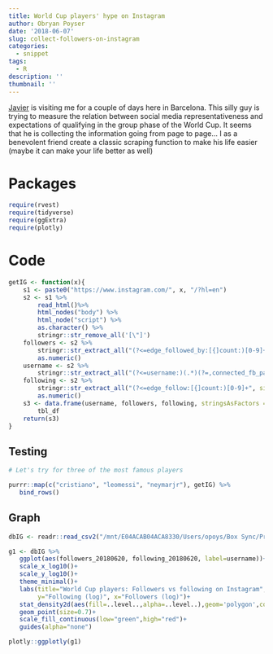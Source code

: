 ```yaml
---
title: World Cup players' hype on Instagram
author: Obryan Poyser
date: '2018-06-07'
slug: collect-followers-on-instagram
categories:
  - snippet
tags:
  - R
description: ''
thumbnail: ''
---
```


[Javier](https://www.instagram.com/javs05/) is visiting me for a couple of days here in Barcelona. This silly guy is trying to measure the relation between social media representativeness and expectations of qualifying in the group phase of the World Cup. It seems that he is collecting the information going from page to page… I as a benevolent friend create a classic scraping function to make his life easier (maybe it can make your life better as well)

# Packages
```r
require(rvest)
require(tidyverse)
require(ggExtra)
require(plotly)
```


# Code

```r
getIG <- function(x){
    s1 <- paste0("https://www.instagram.com/", x, "/?hl=en")
    s2 <- s1 %>%
        read_html()%>%
        html_nodes("body") %>%
        html_node("script") %>%
        as.character() %>%
        stringr::str_remove_all('[\"]')
    followers <- s2 %>%
        stringr::str_extract_all("(?<=edge_followed_by:[{]count:)[0-9]+", simplify = T) %>%
        as.numeric()
    username <- s2 %>%
        stringr::str_extract_all("(?<=username:)(.*)(?=,connected_fb_page)", simplify = T)
    following <- s2 %>%
        stringr::str_extract_all("(?<=edge_follow:[{]count:)[0-9]+", simplify = T) %>%
        as.numeric()
    s3 <- data.frame(username, followers, following, stringsAsFactors = F) %>%
        tbl_df
    return(s3)
}
```

## Testing

```r
# Let's try for three of the most famous players

purrr::map(c("cristiano", "leomessi", "neymarjr"), getIG) %>%
   bind_rows()
```


## Graph

```r
dbIG <- readr::read_csv2("/mnt/E04ACAB04ACA8330/Users/opoys/Box Sync/Projects/Web/partiallyrandom/db/IG.csv")

g1 <- dbIG %>%
   ggplot(aes(followers_20180620, following_20180620, label=username))+
   scale_x_log10()+
   scale_y_log10()+
   theme_minimal()+
   labs(title="World Cup players: Followers vs following on Instagram", 
        y="Following (log)", x="Followers (log)")+
   stat_density2d(aes(fill=..level..,alpha=..level..),geom='polygon',colour='black')+
   geom_point(size=0.7)+
   scale_fill_continuous(low="green",high="red")+
   guides(alpha="none")

plotly::ggplotly(g1)
```



